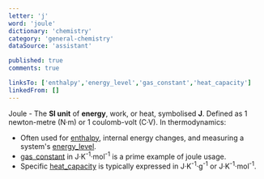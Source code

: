 ```yaml
---
letter: 'j'
word: 'joule'
dictionary: 'chemistry'
category: 'general-chemistry'
dataSource: 'assistant'

published: true
comments: true

linksTo: ['enthalpy','energy_level','gas_constant','heat_capacity']
linkedFrom: []
---
```


<a id="joule">Joule</a> - The **SI unit** of **energy**, work, or heat, symbolised **J**. Defined as 1 newton-metre (N·m) or 1 coulomb-volt (C·V). In thermodynamics:

- Often used for [enthalpy](#enthalpy), internal energy changes, and measuring a system's [energy_level](#energy_level).
- [gas_constant](#gas_constant) in J·K<sup>-1</sup>·mol<sup>-1</sup> is a prime example of joule usage.
- Specific [heat_capacity](#heat_capacity) is typically expressed in J·K<sup>-1</sup>·g<sup>-1</sup> or J·K<sup>-1</sup>·mol<sup>-1</sup>.
